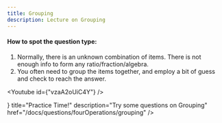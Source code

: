 ```yaml
---
title: Grouping
description: Lecture on Grouping
---
```




#### How to spot the question type:

1. Normally, there is an unknown combination of items. There is not enough info to form any ratio/fraction/algebra.
2. You often need to group the items together, and employ a bit of guess and check to reach the answer.

<Youtube id={"vzaA2oUiC4Y"} />

<Cards>
  <Card
    icon={<FileQuestion />}
    title="Practice Time!"
    description="Try some questions on Grouping"
    href="/docs/questions/fourOperations/grouping"
  />
</Cards>
